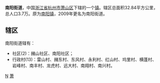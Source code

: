 {{Unreferenced|time=2012-03-16T17:01:42+00:00 }}
'''南阳街道 '''，中国[[浙江省|浙江省]][[杭州市|杭州市]][[萧山区|萧山区]]下辖的一个[[镇|镇]]。辖区总面积32.84平方公里，总人口3.7万。原为[[南阳镇|南阳镇]]，2009年更名为南阳街道。

== 辖区 ==
南阳街道辖有：
* 社区(2)：赭山社区、南阳社区；
* 行政村(13)：雷山村、赭东村、东风村、永利村、红山村、坞里村、横蓬村、岩峰村、南丰村、龙虎村、远大村、南翔村、南兴村。

{{萧山区行政区划}}
[[Category:萧山区行政区划|N]]
[[Category:杭州市街道_(行政区划)|萧]]
